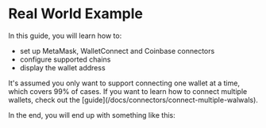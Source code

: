 
# Real World Example

In this guide, you will learn how to:

- set up MetaMask, WalletConnect and Coinbase connectors
- configure supported chains
- display the wallet address

<Callout>
It's assumed you only want to support connecting one wallet at a time, which covers 99% of cases. If you want to learn how to connect multiple wallets, check out the [guide](/docs/connectors/connect-multiple-walwals).
</Callout>

In the end, you will end up with something like this:
